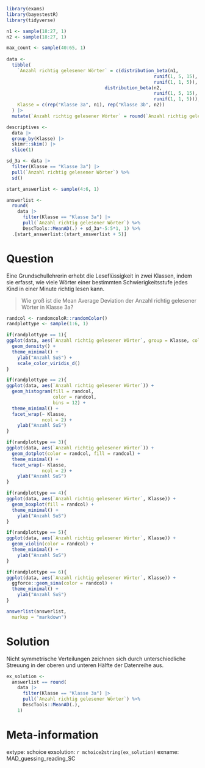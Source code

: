 ```r
library(exams)
library(bayestestR)
library(tidyverse)

n1 <- sample(18:27, 1)
n2 <- sample(18:27, 1)

max_count <- sample(40:65, 1)
  
data <- 
  tibble(
    `Anzahl richtig gelesener Wörter` = c(distribution_beta(n1, 
                                                      runif(1, 5, 15),
                                                      runif(1, 1, 5)),
                                    distribution_beta(n2, 
                                                      runif(1, 5, 15),
                                                      runif(1, 1, 5))),
    Klasse = c(rep("Klasse 3a", n1), rep("Klasse 3b", n2))
  ) |> 
  mutate(`Anzahl richtig gelesener Wörter` = round(`Anzahl richtig gelesener Wörter`*max_count, 0))

descriptives <- 
  data |> 
  group_by(Klasse) |> 
  skimr::skim() |> 
  slice(1)

sd_3a <- data |> 
  filter(Klasse == "Klasse 3a") |> 
  pull(`Anzahl richtig gelesener Wörter`) %>% 
  sd()

start_answerlist <- sample(4:6, 1)

answerlist <- 
  round(
    data |> 
      filter(Klasse == "Klasse 3a") |> 
      pull(`Anzahl richtig gelesener Wörter`) %>%
      DescTools::MeanAD(.) + sd_3a*-5:5*1, 1) %>% 
  .[start_answerlist:(start_answerlist + 5)]
```

Question
========
Eine Grundschullehrerin erhebt die Leseflüssigkeit in zwei Klassen, indem sie erfasst, wie viele Wörter einer bestimmten Schwierigkeitsstufe jedes Kind in einer Minute richtig lesen kann.

> Wie groß ist die Mean Average Deviation der Anzahl richtig gelesener Wörter in Klasse 3a?

```r
randcol <- randomcoloR::randomColor()
randplottype <- sample(1:6, 1)

if(randplottype == 1){
ggplot(data, aes(`Anzahl richtig gelesener Wörter`, group = Klasse, color = Klasse)) +
  geom_density() +
  theme_minimal() +
    ylab("Anzahl SuS") +
    scale_color_viridis_d()
}

if(randplottype == 2){
ggplot(data, aes(`Anzahl richtig gelesener Wörter`)) +
  geom_histogram(fill = randcol,
                 color = randcol,
                 bins = 12) +
  theme_minimal() +
  facet_wrap(~ Klasse, 
             ncol = 2) + 
    ylab("Anzahl SuS")
}

if(randplottype == 3){
ggplot(data, aes(`Anzahl richtig gelesener Wörter`)) +
  geom_dotplot(color = randcol, fill = randcol) +
  theme_minimal() +
  facet_wrap(~ Klasse, 
             ncol = 2) + 
    ylab("Anzahl SuS")
}

if(randplottype == 4){
ggplot(data, aes(`Anzahl richtig gelesener Wörter`, Klasse)) +
  geom_boxplot(fill = randcol) +
  theme_minimal() +
    ylab("Anzahl SuS")
}

if(randplottype == 5){
ggplot(data, aes(`Anzahl richtig gelesener Wörter`, Klasse)) +
  geom_violin(color = randcol) +
  theme_minimal() +
    ylab("Anzahl SuS")
}

if(randplottype == 6){
ggplot(data, aes(`Anzahl richtig gelesener Wörter`, Klasse)) +
  ggforce::geom_sina(color = randcol) +
  theme_minimal() +
    ylab("Anzahl SuS")
}
```


```r
answerlist(answerlist,
  markup = "markdown")
```

Solution
=========
Nicht symmetrische Verteilungen zeichnen sich durch unterschiedliche Streuung in der oberen und unteren Hälfte der Datenreihe aus.


```r
ex_solution <- 
  answerlist == round(
    data |> 
      filter(Klasse == "Klasse 3a") |> 
      pull(`Anzahl richtig gelesener Wörter`) %>%
      DescTools::MeanAD(.),
    1)
```



Meta-information
================
extype: schoice
exsolution: `r mchoice2string(ex_solution)`
exname: MAD_guessing_reading_SC